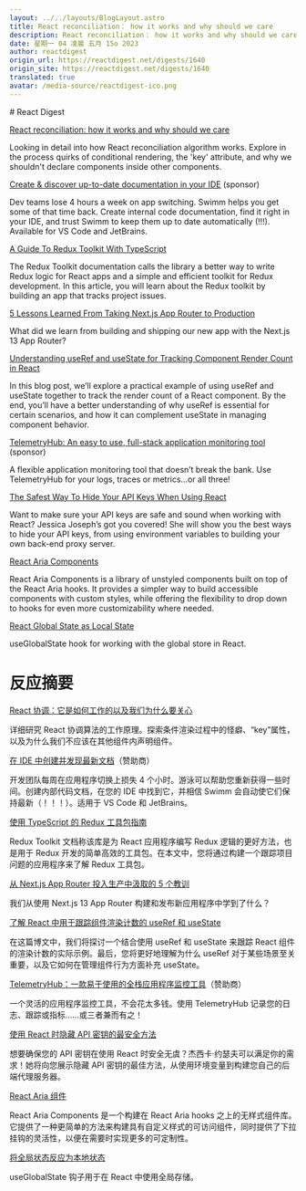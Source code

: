 ```yaml
---
layout: ../../layouts/BlogLayout.astro
title: React reconciliation： how it works and why should we care
description: React reconciliation： how it works and why should we care
date: 星期一 04 凌晨 五月 15o 2023
author: reactdigest
origin_url: https://reactdigest.net/digests/1640
origin_site: https://reactdigest.net/digests/1640
translated: true
avatar: /media-source/reactdigest-ico.png
---
```



<Reference client:only="react" title="React reconciliation： how it works and why should we care" url="https://reactdigest.net/digests/1640" />

<Detail client:only="react">
	# React Digest

[React reconciliation: how it works and why should we care](https://reactdigest.net/link/15587/a24eb3ef-556d-456e-a6a4-25de0a1cd63b/email)

Looking in detail into how React reconciliation algorithm works. Explore in the process quirks of conditional rendering, the 'key' attribute, and why we shouldn't declare components inside other components.

[Create & discover up-to-date documentation in your IDE](https://reactdigest.net/link/15588/a24eb3ef-556d-456e-a6a4-25de0a1cd63b/email) (sponsor)

Dev teams lose 4 hours a week on app switching. Swimm helps you get some of that time back. Create internal code documentation, find it right in your IDE, and trust Swimm to keep them up to date automatically (!!!). Available for VS Code and JetBrains.

[A Guide To Redux Toolkit With TypeScript](https://reactdigest.net/link/15589/a24eb3ef-556d-456e-a6a4-25de0a1cd63b/email)

The Redux Toolkit documentation calls the library a better way to write Redux logic for React apps and a simple and efficient toolkit for Redux development. In this article, you will learn about the Redux toolkit by building an app that tracks project issues.

[5 Lessons Learned From Taking Next.js App Router to Production](https://reactdigest.net/link/15590/a24eb3ef-556d-456e-a6a4-25de0a1cd63b/email)

What did we learn from building and shipping our new app with the Next.js 13 App Router?

[Understanding useRef and useState for Tracking Component Render Count in React](https://reactdigest.net/link/15591/a24eb3ef-556d-456e-a6a4-25de0a1cd63b/email)

In this blog post, we’ll explore a practical example of using useRef and useState together to track the render count of a React component. By the end, you’ll have a better understanding of why useRef is essential for certain scenarios, and how it can complement useState in managing component behavior.

[TelemetryHub: An easy to use, full-stack application monitoring tool](https://reactdigest.net/link/15592/a24eb3ef-556d-456e-a6a4-25de0a1cd63b/email) (sponsor)

A flexible application monitoring tool that doesn’t break the bank. Use TelemetryHub for your logs, traces or metrics…or all three!

[The Safest Way To Hide Your API Keys When Using React](https://reactdigest.net/link/15593/a24eb3ef-556d-456e-a6a4-25de0a1cd63b/email)

Want to make sure your API keys are safe and sound when working with React? Jessica Joseph’s got you covered! She will show you the best ways to hide your API keys, from using environment variables to building your own back-end proxy server.

[React Aria Components](https://reactdigest.net/link/15594/a24eb3ef-556d-456e-a6a4-25de0a1cd63b/email)

React Aria Components is a library of unstyled components built on top of the React Aria hooks. It provides a simpler way to build accessible components with custom styles, while offering the flexibility to drop down to hooks for even more customizability where needed.

[React Global State as Local State](https://reactdigest.net/link/15595/a24eb3ef-556d-456e-a6a4-25de0a1cd63b/email)

useGlobalState hook for working with the global store in React.


</Detail>

# 反应摘要

[React 协调：它是如何工作的以及我们为什么要关心](https://reactdigest.net/link/15587/a24eb3ef-556d-456e-a6a4-25de0a1cd63b/email)

详细研究 React 协调算法的工作原理。探索条件渲染过程中的怪癖、“key”属性，以及为什么我们不应该在其他组件内声明组件。

[在 IDE 中创建并发现最新文档](https://reactdigest.net/link/15588/a24eb3ef-556d-456e-a6a4-25de0a1cd63b/email)（赞助商）

开发团队每周在应用程序切换上损失 4 个小时。游泳可以帮助您重新获得一些时间。创建内部代码文档，在您的 IDE 中找到它，并相信 Swimm 会自动使它们保持最新（！！！）。适用于 VS Code 和 JetBrains。

[使用 TypeScript 的 Redux 工具包指南](https://reactdigest.net/link/15589/a24eb3ef-556d-456e-a6a4-25de0a1cd63b/email)

Redux Toolkit 文档称该库是为 React 应用程序编写 Redux 逻辑的更好方法，也是用于 Redux 开发的简单高效的工具包。在本文中，您将通过构建一个跟踪项目问题的应用程序来了解 Redux 工具包。

[从 Next.js App Router 投入生产中汲取的 5 个教训](https://reactdigest.net/link/15590/a24eb3ef-556d-456e-a6a4-25de0a1cd63b/email)

我们从使用 Next.js 13 App Router 构建和发布新应用程序中学到了什么？

[了解 React 中用于跟踪组件渲染计数的 useRef 和 useState](https://reactdigest.net/link/15591/a24eb3ef-556d-456e-a6a4-25de0a1cd63b/email)

在这篇博文中，我们将探讨一个结合使用 useRef 和 useState 来跟踪 React 组件的渲染计数的实际示例。最后，您将更好地理解为什么 useRef 对于某些场景至关重要，以及它如何在管理组件行为方面补充 useState。

[TelemetryHub：一款易于使用的全栈应用程序监控工具](https://reactdigest.net/link/15592/a24eb3ef-556d-456e-a6a4-25de0a1cd63b/email)（赞助商）

一个灵活的应用程序监控工具，不会花太多钱。使用 TelemetryHub 记录您的日志、跟踪或指标……或三者兼而有之！

[使用 React 时隐藏 API 密钥的最安全方法](https://reactdigest.net/link/15593/a24eb3ef-556d-456e-a6a4-25de0a1cd63b/email)

想要确保您的 API 密钥在使用 React 时安全无虞？杰西卡·约瑟夫可以满足你的需求！她将向您展示隐藏 API 密钥的最佳方法，从使用环境变量到构建您自己的后端代理服务器。

[React Aria 组件](https://reactdigest.net/link/15594/a24eb3ef-556d-456e-a6a4-25de0a1cd63b/email)

React Aria Components 是一个构建在 React Aria hooks 之上的无样式组件库。它提供了一种更简单的方法来构建具有自定义样式的可访问组件，同时提供了下拉挂钩的灵活性，以便在需要时实现更多的可定制性。

[将全局状态反应为本地状态](https://reactdigest.net/link/15595/a24eb3ef-556d-456e-a6a4-25de0a1cd63b/email)

useGlobalState 钩子用于在 ​​React 中使用全局存储。


